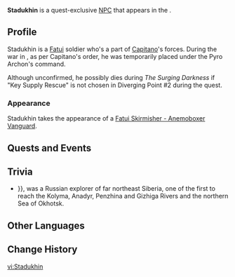 {{Character Infobox
|type             = Quest NPC
|image            = NPC Stadukhin.png
|deceased         = <!--Find out if any concrete evidence can be found for or against his death-->
|region           = Natlan
|location         = Natlan
|affiliation      = Fatui
|title            = 

|ancestry         = <!-- Clan/family -->
|father           = 
|mother           = 
|spouse           = 
|sibling          = 
|child            = 
|relative         = 

|voiceEN          = 
|voiceCN          = 
|voiceJP          = 
|voiceKR          = 
}}
'''Stadukhin''' is a quest-exclusive [[NPC]] that appears in the {{Quest|The Surging Darkness}}.

==Profile==
Stadukhin is a [[Fatui]] soldier who's a part of [[Capitano]]'s forces. During the war in {{Quest|The Rainbow Destined to Burn}}, as per Capitano's order, he was temporarily placed under the Pyro Archon's command.

Although unconfirmed, he possibly dies during ''The Surging Darkness'' if "Key Supply Rescue" is not chosen in Diverging Point #2 during the quest.

===Appearance===
Stadukhin takes the appearance of a [[Fatui Skirmisher - Anemoboxer Vanguard]].

==Quests and Events==
{{Quests and Events}}

==Trivia==
* {{Lang|{{w|Mikhail Stadukhin}}|ru=Михаил Стадухин|ru_rm={{#invoke:ru-rm|main|Михаил Стадухин}}}}, was a Russian explorer of far northeast Siberia, one of the first to reach the Kolyma, Anadyr, Penzhina and Gizhiga Rivers and the northern Sea of Okhotsk.

==Other Languages==
{{Other Languages|default_hidden=1
|en      = Stadukhin
|zhs     = 斯塔杜欣
|zhs_rm  = Sītǎdùxīn
|zht     = 斯塔杜欣
|zht_rm  = Sītǎdùxīn
|ja      = スタドゥヒン
|ja_rm   = Sutaduhin
|ko      = 스타투친
|es      = Stadujin
|fr      = Stadukhin
|ru      = Стадухин
|th      = Stadukhin
|vi      = Stadukhin
|de      = Stadukhin
|id      = Stadukhin
|pt      = Stadukhin
|tr      = Stadukhin
|it      = Stadukhin
}}

==Change History==
{{Change History|5.1}}
<!--
==References==
{{Reflist}}
-->

[[vi:Stadukhin]]